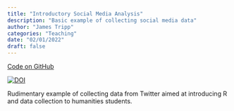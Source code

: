```yaml
---
title: "Introductory Social Media Analysis"
description: "Basic example of collecting social media data"
author: "James Tripp"
categories: "Teaching"
date: "02/01/2022"
draft: false
---
```

[Code on GitHub](https://github.com/WarwickCDI/workshop-introductory-social-media-analysis-R)

<!-- badges: start -->
[![DOI](https://zenodo.org/badge/454447997.svg)](https://zenodo.org/badge/latestdoi/454447997)
<!-- badges: end -->

Rudimentary example of collecting data from Twitter aimed at introducing R and data collection to humanities students.